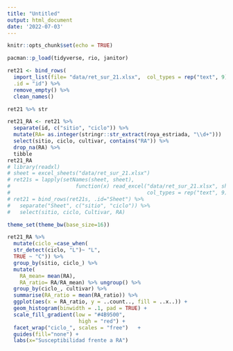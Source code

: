 ```yaml
---
title: "Untitled"
output: html_document
date: '2022-07-03'
---
```


```r
knitr::opts_chunk$set(echo = TRUE)
```

```r
pacman::p_load(tidyverse, rio, janitor)

ret21 <- bind_rows(
  import_list(file= "data/ret_sur_21.xlsx",  col_types = rep("text", 9)),
  .id = "id") %>% 
  remove_empty() %>% 
  clean_names()

ret21 %>% str

ret21_RA <- ret21 %>%   
  separate(id, c("sitio", "ciclo")) %>% 
  mutate(RA= as.integer(stringr::str_extract(roya_estriada, "\\d+")))  %>% 
  select(sitio, ciclo, cultivar, contains("RA")) %>% 
  drop_na(RA) %>% 
  tibble
ret21_RA
# library(readxl)
# sheet = excel_sheets("data/ret_sur_21.xlsx")
# ret21s = lapply(setNames(sheet, sheet), 
#                     function(x) read_excel("data/ret_sur_21.xlsx", sheet=x,
#                                            col_types = rep("text", 9)))
# ret21 = bind_rows(ret21s, .id="Sheet") %>% 
#   separate("Sheet", c("sitio", "ciclo")) %>% 
#   select(sitio, ciclo, Cultivar, RA) 

```


```r
theme_set(theme_bw(base_size=16))

ret21_RA %>% 
  mutate(ciclo_=case_when(
  str_detect(ciclo, "L")~ "L",
  TRUE ~ "C")) %>% 
  group_by(sitio, ciclo_) %>% 
  mutate(
    RA_mean= mean(RA), 
    RA_ratio= RA/RA_mean) %>% ungroup() %>% 
  group_by(ciclo_, cultivar) %>% 
  summarise(RA_ratio = mean(RA_ratio)) %>% 
  ggplot(aes(x = RA_ratio, y = ..count.., fill = ..x..)) +
  geom_histogram(binwidth = .1, pad = TRUE) +
  scale_fill_gradient(low = "#4B9500", 
                       high = "red") +
  facet_wrap("ciclo_", scales = "free")   +
  guides(fill="none") +
  labs(x="Susceptibilidad frente a RA")
```

